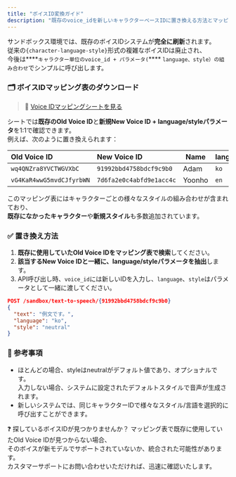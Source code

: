 ```yaml
---
title: "ボイスID変換ガイド"
description: "既存のvoice_idを新しいキャラクターベースIDに置き換える方法とマッピング表の活用法をご案内します。"
---
```


サンドボックス環境では、既存のボイスIDシステムが**完全に刷新**されます。\
従来の`{character-language-style}`形式の複雑なボイスIDは廃止され、\
今後は****`キャラクター単位のvoice_id + パラメータ(`**** `language、style）の組み合わせ`でシンプルに呼び出します。

### 🗂 ボイスIDマッピング表のダウンロード

> 🔗 [Voice IDマッピングシートを見る](https://docs.google.com/spreadsheets/d/1RPP9rxE8lWKrkhU91pdHUxOfYGEpqRSDaIybmVBFFZ0/edit?usp=sharing)

シートでは**既存のOld Voice ID**と**新規New Voice ID \+ language/styleパラメータ**を1:1で確認できます。\
例えば、次のように置き換えられます：

| Old Voice ID             | New Voice ID             | Name   | language | style     |
| :----------------------- | :----------------------- | ------ | :------- | :-------- |
| `wq4QNZra8YVCTWGVXbC`    | `91992bbd4758bdcf9c9b0`  | Adam   | `ko`     | `neutral` |
| `vG4KaR4wwG5mvdCJfyrbWN` | `7d6fa2e0c4abfd9e1acc4c` | Yoonho | `en`     | `happy`   |

このマッピング表にはキャラクターごとの様々なスタイルの組み合わせが含まれており、\
**既存になかったキャラクター**や**新規スタイル**も多数追加されています。

### ✅ 置き換え方法

1. **既存に使用していたOld Voice IDをマッピング表で検索**してください。
2. **該当するNew Voice IDと一緒に、language/styleパラメータを抽出**します。
3. API呼び出し時、`voice_id`には新しいIDを入力し、`language`、`style`はパラメータとして一緒に渡してください。

```json
POST /sandbox/text-to-speech/{91992bbd4758bdcf9c9b0}
{
  "text": "例文です。",
  "language": "ko",
  "style": "neutral"
}
```

### 🧭 参考事項
- ほとんどの場合、styleはneutralがデフォルト値であり、オプショナルです。\
  入力しない場合、システムに設定されたデフォルトスタイルで音声が生成されます。
- 新しいシステムでは、同じキャラクターIDで様々なスタイル/言語を選択的に呼び出すことができます。

❓ 探しているボイスIDが見つかりませんか？
マッピング表で既存に使用していたOld Voice IDが見つからない場合、\
そのボイスが新モデルでサポートされていないか、統合された可能性があります。\
カスタマーサポートにお問い合わせいただければ、迅速に確認いたします。
